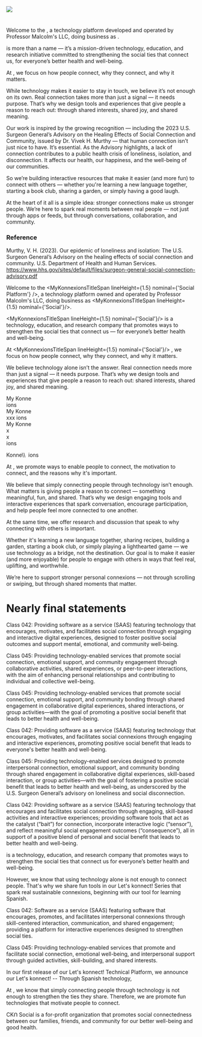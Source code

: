 
<div className="tc">
  <img src="/img/transistor-boy-and-girl-drawing-at-the-childrens-table.png" />
</div>

<h1 className="tc brand-red fz-5-1200 fz-4-800 fz-3-600 fz-5X"><MyKonnexionsTitle slashColor='brand' fontSizeInRem={3} color='brand-red' nominal={'Social Platform'} /></h1>

Welcome to the <MyKonnexionsTitleSpan lineHeight={1.5} nominal="Social Platform" />, a technology platform developed and operated by Professor Malcolm's LLC, doing business as <MyKonnexionsTitleSpan lineHeight={1.5} nominal="Social" />.

<MyKonnexionsTitleSpan lineHeight={1.5} nominal="Social" /> is more than a name — it’s a mission-driven technology, education, and research initiative committed to strengthening the social ties that connect us, for everyone’s better health and well-being.

At <MyKonnexionsTitleSpan lineHeight={1.5} nominal="Social" />, we focus on how people connect, why they connect, and why it matters.

While technology makes it easier to stay in touch, we believe it’s not enough on its own. Real connection takes more than just a signal — it needs purpose. That’s why we design tools and experiences that give people a reason to reach out: through shared interests, shared joy, and shared meaning.

Our work is inspired by the growing recognition — including the 2023 U.S. Surgeon General’s Advisory on the Healing Effects of Social Connection and Community, issued by Dr. Vivek H. Murthy — that human connection isn’t just nice to have. It’s essential. As the Advisory highlights, a lack of connection contributes to a public health crisis of loneliness, isolation, and disconnection. It affects our health, our happiness, and the well-being of our communities.

So we’re building interactive resources that make it easier (and more fun) to connect with others — whether you're learning a new language together, starting a book club, sharing a garden, or simply having a good laugh.

At the heart of it all is a simple idea: stronger connections make us stronger people. We’re here to spark real moments between real people — not just through apps or feeds, but through conversations, collaboration, and community.

### Reference

Murthy, V. H. (2023). Our epidemic of loneliness and isolation: The U.S. Surgeon General’s Advisory on the healing effects of social connection and community. U.S. Department of Health and Human Services. https://www.hhs.gov/sites/default/files/surgeon-general-social-connection-advisory.pdf

<div className="dn">

Welcome to the <MyKonnexionsTitleSpan lineHeight={1.5} nominal={'Social Platform'} />, a technology platform owned and
operated by Professor Malcolm's LLC, doing business as <MyKonnexionsTitleSpan lineHeight={1.5} nominal={'Social'}/>.

<MyKonnexionsTitleSpan lineHeight={1.5} nominal={'Social'}/> is a technology, education, and research company that promotes ways to strengthen the social ties that connect us — for everyone’s better health and well-being.

At <MyKonnexionsTitleSpan lineHeight={1.5} nominal={'Social'}/> , we focus on how people connect, why they connect, and why it matters.

We believe technology alone isn’t the answer. Real connection needs more than just a signal — it needs purpose. That’s why we design tools and experiences that give people a reason to reach out: shared interests, shared joy, and shared meaning.

<div className="flex flex-row f1 b" style={{lineHeight: '1em'}}>
  <div className="mh0 ph0 moon-gray f2X">My Konne</div>
  <MyKonnexionsSlash />
  <div className="ml3X pl2X mh0X ph0 o-20">ions</div>
</div>

<div className="ba konnexionsX flex flex-row f1 redX b" style={{lineHeight: '1em'}}>
  <div className="mh0 ph0 o-20 f2X">My Konne</div>
  <MyKonnexionsSlash />
  <div className="ml3 pl2X mh0X ph0 o-20">xxx ions</div>
</div>


<div className="konnexionsX flex flex-row f1 redX b">
  <div className="mh0 ph0 o-20 f2X">My Konne</div>
  <div className="flex flex-row relative">
    <div className="transparent mr1">x</div>
    <div className="konnexion-slash absolute">x</div>
  </div>
  <div className="ml3X pl2X mh0 ph0 o-20">ions</div>
</div>

<span className="konnexions">Konne<span className="konnex"><span className="slash-wrapper"><span className="slash-one">\\</span><span className="slash-two">\\</span></span></span>&nbsp;&nbsp;ions</span>

At <MyKonnexionsTitleSpan /> , we promote ways to enable people to connect, the motivation to connect, and the reasons why it's important.

We believe that simply connecting people through technology isn’t enough. What matters is giving people a reason to connect — something meaningful, fun, and shared. That’s why we design engaging tools and interactive experiences that spark conversation, encourage participation, and help people feel more connected to one another.

At the same time, we offer research and discussion that speak to why connecting with others is important.

Whether it's learning a new language together, sharing recipes, building a garden, starting a book club, or simply playing a lighthearted game — we use technology as a bridge, not the destination. Our goal is to make it easier (and more enjoyable) for people to engage with others in ways that feel real, uplifting, and worthwhile.

We’re here to support stronger personal connexions — not through scrolling or swiping, but through shared moments that matter.
</div>

<MdxEngageSpanish />

<div className="height-20"></div>

<div className="dn">

# Nearly final statements

Class 042: Providing software as a service (SAAS) featuring technology that encourages, motivates, and facilitates social connection through engaging and interactive digital experiences, designed to foster positive social outcomes and support mental, emotional, and community well-being.

Class 045: Providing technology-enabled services that promote social connection, emotional support, and community engagement through collaborative activities, shared experiences, or peer-to-peer interactions, with the aim of enhancing personal relationships and contributing to individual and collective well-being.

</div>

<div className="dn">
Class 045: Providing technology-enabled services that promote social connection, emotional support, and community bonding through shared engagement in collaborative digital experiences, shared interactions, or group activities—with the goal of promoting a positive social benefit that leads to better health and well-being.

Class 042: Providing software as a service (SAAS) featuring technology that encourages, motivates, and facilitates social connexions through engaging and interactive experiences, promoting positive social benefit that leads to everyone's better health and well-being.

Class 045: Providing technology-enabled services designed to promote interpersonal connection, emotional support, and community bonding through shared engagement in collaborative digital experiences, skill-based interaction, or group activities—with the goal of fostering a positive social benefit that leads to better health and well-being, as underscored by the U.S. Surgeon General’s advisory on loneliness and social disconnection.

Class 042: Providing software as a service (SAAS) featuring technology that encourages and facilitates social connection through engaging, skill-based activities and interactive experiences; providing software tools that act as the catalyst (“bait”) for connection, incorporate interactive logic (“sensor”), and reflect meaningful social engagement outcomes (“consequence”), all in support of a positive blend of personal and social benefit that leads to better health and well-being.

<MyKonnexionsTitleSpan /> is a technology, education, and research company that promotes ways to strengthen the social ties that connect us for everyone’s better health and well-being.

However, we know that using technology alone is not enough to connect people. That's why we share fun tools in our Let's konnect! Series that spark real sustainable connexions, beginning with our tool for learning Spanish.

Class 042: Software as a service (SAAS) featuring software that encourages, promotes, and facilitates interpersonal connexions through skill-centered interaction, communication, and shared engagement; providing a platform for interactive experiences designed to strengthen social ties.

Class 045: Providing technology-enabled services that promote and facilitate social connection, emotional well-being, and interpersonal support through guided activities, skill-building, and shared interests.

In our first release of our Let's konnect! Technical Platform, we announce our Let's konnect! -- Through Spanish technology,

At <MyKonnexionsTitleSpan />, we know that simply connecting people through technology is not enough to strengthen the ties they share. Therefore, we are promote fun technologies that motivate people to connect.

<span className="brand">CK</span>Ո Social is a for-profit organization that promotes social connectedness between our families, friends, and community for our better well-being and good health.
</div>

